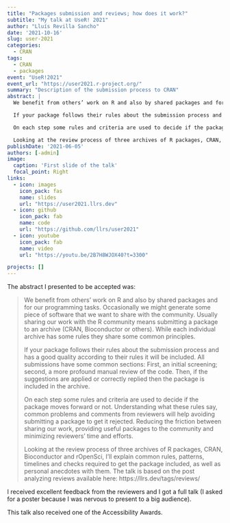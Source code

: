 ```yaml
---
title: "Packages submission and reviews; how does it work?"
subtitle: "My talk at UseR! 2021"
author: "Lluís Revilla Sancho"
date: '2021-10-16'
slug: user-2021
categories:
  - CRAN
tags:
  - CRAN
  - packages
event: "UseR!2021"
event_url: "https://user2021.r-project.org/"
summary: "Description of the submission process to CRAN"
abstract: |
  We benefit from others’ work on R and also by shared packages and for our programming tasks. Occasionally we might generate some piece of software that we want to share with the community. Usually sharing our work with the R community means submitting a package to an archive (CRAN, Bioconductor or others). While each individual archive has some rules they share some common principles.

  If your package follows their rules about the submission process and has a good quality according to their rules it will be included. All submissions have some common sections: First, an initial screening; second, a more profound manual review of the code. Then, if the suggestions are applied or correctly replied then the package is included in the archive.

  On each step some rules and criteria are used to decide if the package moves forward or not. Understanding what these rules say, common problems and comments from reviewers will help avoiding submitting a package to get it rejected. Reducing the friction between sharing our work, providing useful packages to the community and minimizing reviewers’ time and efforts.

  Looking at the review process of three archives of R packages, CRAN, Bioconductor and rOpenSci, I’ll explain common rules, patterns, timelines and checks required to get the package included, as well as personal anecdotes with them. The talk is based on the post analyzing reviews available here: https://llrs.dev/tags/reviews/
publishDate: '2021-06-05'
authors: [-admin]
image:
  caption: 'First slide of the talk'
  focal_point: Right
links:
  - icon: images
    icon_pack: fas
    name: slides
    url: "https://user2021.llrs.dev"
  - icon: github
    icon_pack: fab
    name: code
    url: "https://github.com/llrs/user2021"
  - icon: youtube
    icon_pack: fab
    name: video
    url: "https://youtu.be/2B7H8WJOX40?t=3300"

projects: []
---
```


The abstract I presented to be accepted was:

> We benefit from others’ work on R and also by shared packages and for our programming tasks. Occasionally we might generate some piece of software that we want to share with the community. Usually sharing our work with the R community means submitting a package to an archive (CRAN, Bioconductor or others). While each individual archive has some rules they share some common principles.
>
> If your package follows their rules about the submission process and has a good quality according to their rules it will be included. All submissions have some common sections: First, an initial screening; second, a more profound manual review of the code. Then, if the suggestions are applied or correctly replied then the package is included in the archive.
>
> On each step some rules and criteria are used to decide if the package moves forward or not. Understanding what these rules say, common problems and comments from reviewers will help avoiding submitting a package to get it rejected. Reducing the friction between sharing our work, providing useful packages to the community and minimizing reviewers’ time and efforts.
>
> Looking at the review process of three archives of R packages, CRAN, Bioconductor and rOpenSci, I’ll explain common rules, patterns, timelines and checks required to get the package included, as well as personal anecdotes with them. The talk is based on the post analyzing reviews available here: https://llrs.dev/tags/reviews/

I received excellent feedback from the reviewers and I got a full talk (I asked for a poster because I was nervous to present to a big audience).

This talk also received one of the Accessibility Awards. 
